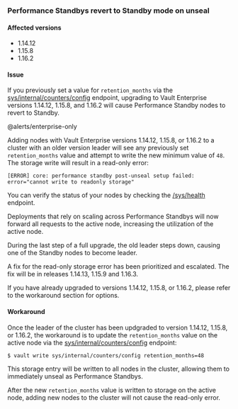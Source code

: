### Performance Standbys revert to Standby mode on unseal

#### Affected versions

- 1.14.12
- 1.15.8
- 1.16.2

#### Issue

If you previously set a value for `retention_months` via the
[sys/internal/counters/config](/vault/api-docs/system/internal-counters#update-the-client-count-configuration)
endpoint, upgrading to Vault Enterprise versions 1.14.12, 1.15.8, and 1.16.2
will cause Performance Standby nodes to revert to Standby.

@alerts/enterprise-only

Adding nodes with Vault Enterprise versions 1.14.12, 1.15.8, or 1.16.2 to a
cluster with an older version leader will see any previously set
`retention_months` value and attempt to write the new minimum value of `48`. The
storage write will result in a read-only error:

```
[ERROR] core: performance standby post-unseal setup failed: error="cannot write to readonly storage"
```

You can verify the status of your nodes by checking the
[/sys/health](/vault/api-docs/system/health) endpoint.

Deployments that rely on scaling across Performance Standbys will now forward
all requests to the active node, increasing the utilization of the active node.

<Note title="Post-upgrade cluster membership">
During the last step of a full upgrade, the old leader steps down, causing one
of the Standby nodes to become leader.
</Note>

A fix for the read-only storage error has been prioritized and escalated. The
fix will be in releases 1.14.13, 1.15.9 and 1.16.3.

<Warning title="Important">
If you have already upgraded to versions 1.14.12, 1.15.8, or 1.16.2, please
refer to the workaround section for options.
</Warning>

#### Workaround

Once the leader of the cluster has been updgraded to version 1.14.12, 1.15.8, or
1.16.2, the workaround is to update the `retention_months` value on the active
node via the
[sys/internal/counters/config](/vault/api-docs/system/internal-counters#update-the-client-count-configuration)
endpoint:

```shell
$ vault write sys/internal/counters/config retention_months=48
```

This storage entry will be written to all nodes in the cluster, allowing them to
immediately unseal as Performance Standbys.

After the new `retention_months` value is written to storage on the active node,
adding new nodes to the cluster will not cause the read-only error.
